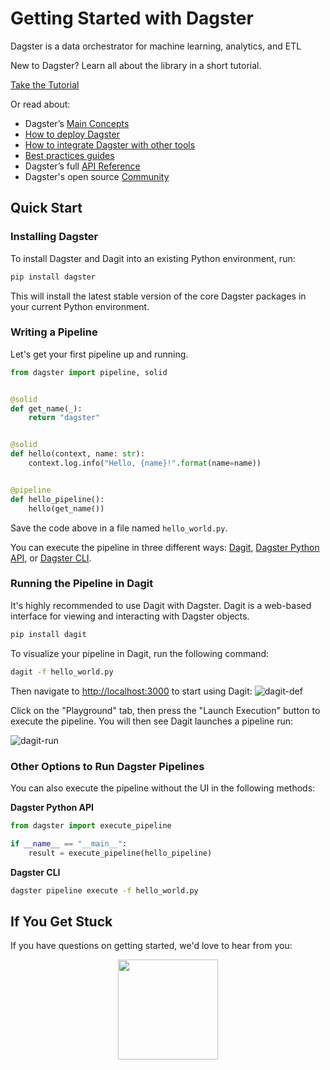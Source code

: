 # Getting Started with Dagster

<p className="text-2xl mt-0 text-gray-500 tracking-tight font-light">Dagster is a data orchestrator for machine learning, analytics, and ETL</p>

<div className="md:col-span-3 flex flex-wrap md:flex-nowrap items-center bg-gradient-to-b from-blue-400 to-blue-500 shadow-lg rounded-2xl py-6 md:py-2 px-6 md:pr-5 space-y-4 md:space-y-0 md:space-x-8">
    <p className="flex-auto text-white text-lg"> New to Dagster? Learn all about the library in a short tutorial.</p>
    <a href="/tutorial" className="flex-none bg-blue-600 hover:bg-blue-700 transition-colors duration-200 text-white font-semibold rounded-lg py-3 px-4 no-underline">Take the Tutorial</a>
</div>

Or read about:

- Dagster’s [Main Concepts](/concepts)
- [How to deploy Dagster](/deployment)
- [How to integrate Dagster with other tools](/integrations)
- [Best practices guides](/guides)
- Dagster’s full [API Reference](/\_apidocs)
- Dagster's open source [Community](/community)

## Quick Start

### Installing Dagster

To install Dagster and Dagit into an existing Python environment, run:

```bash
pip install dagster
```

This will install the latest stable version of the core Dagster packages in your current Python
environment.

### Writing a Pipeline

Let's get your first pipeline up and running.

```python file=/getting_started/hello_world.py startafter=start_pipeline_marker endbefore=end_pipeline_marker
from dagster import pipeline, solid


@solid
def get_name(_):
    return "dagster"


@solid
def hello(context, name: str):
    context.log.info("Hello, {name}!".format(name=name))


@pipeline
def hello_pipeline():
    hello(get_name())
```

Save the code above in a file named `hello_world.py`.

<!--
  TODO: update links once we have pipeline execution concept page
  https://github.com/dagster-io/dagster/issues/3964
-->

You can execute the pipeline in three different ways: [Dagit](/concepts/dagit/dagit), [Dagster Python API](/\_apidocs/execution#dagster.execute_pipeline), or [Dagster CLI](/\_apidocs/cli#dagster-pipeline-execute).

### Running the Pipeline in Dagit

It's highly recommended to use Dagit with Dagster. Dagit is a web-based interface for viewing and
interacting with Dagster objects.

```bash
pip install dagit
```

To visualize your pipeline in Dagit, run the following command:

```bash
dagit -f hello_world.py
```

Then navigate to <http://localhost:3000> to start using Dagit:
![dagit-def](/images/getting-started/dagit-def.png)

Click on the "Playground" tab, then press the "Launch Execution" button to execute the pipeline. You
will then see Dagit launches a pipeline run:

![dagit-run](/images/getting-started/dagit-run.png)

### Other Options to Run Dagster Pipelines

You can also execute the pipeline without the UI in the following methods:

**Dagster Python API**

```python file=/getting_started/hello_world.py startafter=start_execute_marker endbefore=end_execute_marker
from dagster import execute_pipeline

if __name__ == "__main__":
    result = execute_pipeline(hello_pipeline)
```

**Dagster CLI**

```bash
dagster pipeline execute -f hello_world.py
```

## If You Get Stuck

If you have questions on getting started, we'd love to hear from you:

<p align="center">
  <a href="https://dagster-slackin.herokuapp.com/" target="_blank">
    <img
      src="https://user-images.githubusercontent.com/609349/63558739-f60a7e00-c502-11e9-8434-c8a95b03ce62.png"
      width="160px"
    />
  </a>
</p>
